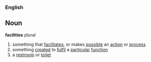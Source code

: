 ===English===
==Noun==
'''facilities''' plural
# something that [[facilitate]]s, or makes [[possible]] an [[action]] or [[process]]
# something [[create]]d to [[fulfil]] a [[particular]] [[function]]
# a [[restroom]] or [[toilet]]